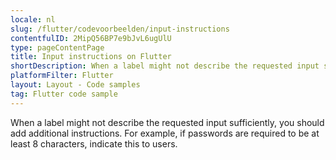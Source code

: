 ```yaml
---
locale: nl
slug: /flutter/codevoorbeelden/input-instructions
contentfulID: 2MipQ56BP7e9bJvL6ugUlU
type: pageContentPage
title: Input instructions on Flutter
shortDescription: When a label might not describe the requested input sufficiently, you should add additional instructions.
platformFilter: Flutter
layout: Layout - Code samples
tag: Flutter code sample
---
```


When a label might not describe the requested input sufficiently, you should add additional instructions. For example, if passwords are required to be at least 8 characters, indicate this to users.

<CodeSample id="input-instructions" locale="nl" platform="flutter"/>